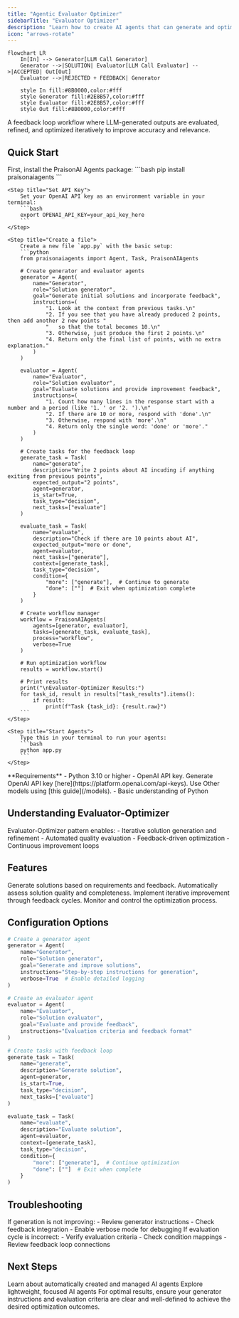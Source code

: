 ```yaml
---
title: "Agentic Evaluator Optimizer"
sidebarTitle: "Evaluator Optimizer"
description: "Learn how to create AI agents that can generate and optimize solutions through iterative feedback."
icon: "arrows-rotate"
---
```


```mermaid
flowchart LR
    In[In] --> Generator[LLM Call Generator] 
    Generator -->|SOLUTION| Evaluator[LLM Call Evaluator] -->|ACCEPTED| Out[Out]
    Evaluator -->|REJECTED + FEEDBACK| Generator
    
    style In fill:#8B0000,color:#fff
    style Generator fill:#2E8B57,color:#fff
    style Evaluator fill:#2E8B57,color:#fff
    style Out fill:#8B0000,color:#fff
```

A feedback loop workflow where LLM-generated outputs are evaluated, refined, and optimized iteratively to improve accuracy and relevance.

## Quick Start

<Steps>
    <Step title="Install Package">
        First, install the PraisonAI Agents package:
        ```bash
        pip install praisonaiagents
        ```
    </Step>

    <Step title="Set API Key">
        Set your OpenAI API key as an environment variable in your terminal:
        ```bash
        export OPENAI_API_KEY=your_api_key_here
        ```
    </Step>

    <Step title="Create a file">
        Create a new file `app.py` with the basic setup:
        ```python
        from praisonaiagents import Agent, Task, PraisonAIAgents

        # Create generator and evaluator agents
        generator = Agent(
            name="Generator",
            role="Solution generator",
            goal="Generate initial solutions and incorporate feedback",
            instructions=(
                "1. Look at the context from previous tasks.\n"
                "2. If you see that you have already produced 2 points, then add another 2 new points "
                "   so that the total becomes 10.\n"
                "3. Otherwise, just produce the first 2 points.\n"
                "4. Return only the final list of points, with no extra explanation."
            )
        )

        evaluator = Agent(
            name="Evaluator",
            role="Solution evaluator",
            goal="Evaluate solutions and provide improvement feedback",
            instructions=(
                "1. Count how many lines in the response start with a number and a period (like '1. ' or '2. ').\n"
                "2. If there are 10 or more, respond with 'done'.\n"
                "3. Otherwise, respond with 'more'.\n"
                "4. Return only the single word: 'done' or 'more'."
            )
        )

        # Create tasks for the feedback loop
        generate_task = Task(
            name="generate",
            description="Write 2 points about AI incuding if anything exiting from previous points",
            expected_output="2 points",
            agent=generator,
            is_start=True,
            task_type="decision",
            next_tasks=["evaluate"]
        )

        evaluate_task = Task(
            name="evaluate",
            description="Check if there are 10 points about AI",
            expected_output="more or done",
            agent=evaluator,
            next_tasks=["generate"],
            context=[generate_task],
            task_type="decision",
            condition={
                "more": ["generate"],  # Continue to generate
                "done": [""]  # Exit when optimization complete
            }
        )

        # Create workflow manager
        workflow = PraisonAIAgents(
            agents=[generator, evaluator],
            tasks=[generate_task, evaluate_task],
            process="workflow",
            verbose=True
        )

        # Run optimization workflow
        results = workflow.start()

        # Print results
        print("\nEvaluator-Optimizer Results:")
        for task_id, result in results["task_results"].items():
            if result:
                print(f"Task {task_id}: {result.raw}")
        ```
    </Step>

    <Step title="Start Agents">
        Type this in your terminal to run your agents:
        ```bash
        python app.py
        ```
    </Step>
</Steps>

<Note>
  **Requirements**
  - Python 3.10 or higher
  - OpenAI API key. Generate OpenAI API key [here](https://platform.openai.com/api-keys). Use Other models using [this guide](/models).   
  - Basic understanding of Python
</Note>

## Understanding Evaluator-Optimizer

<Card title="What is Evaluator-Optimizer?" icon="question">
  Evaluator-Optimizer pattern enables:
  - Iterative solution generation and refinement
  - Automated quality evaluation
  - Feedback-driven optimization
  - Continuous improvement loops
</Card>

## Features

<CardGroup cols={2}>
  <Card title="Solution Generation" icon="wand-magic-sparkles">
    Generate solutions based on requirements and feedback.
  </Card>
  <Card title="Quality Evaluation" icon="magnifying-glass-chart">
    Automatically assess solution quality and completeness.
  </Card>
  <Card title="Feedback Loop" icon="rotate">
    Implement iterative improvement through feedback cycles.
  </Card>
  <Card title="Process Control" icon="sliders">
    Monitor and control the optimization process.
  </Card>
</CardGroup>

## Configuration Options

```python
# Create a generator agent
generator = Agent(
    name="Generator",
    role="Solution generator",
    goal="Generate and improve solutions",
    instructions="Step-by-step instructions for generation",
    verbose=True  # Enable detailed logging
)

# Create an evaluator agent
evaluator = Agent(
    name="Evaluator",
    role="Solution evaluator",
    goal="Evaluate and provide feedback",
    instructions="Evaluation criteria and feedback format"
)

# Create tasks with feedback loop
generate_task = Task(
    name="generate",
    description="Generate solution",
    agent=generator,
    is_start=True,
    task_type="decision",
    next_tasks=["evaluate"]
)

evaluate_task = Task(
    name="evaluate",
    description="Evaluate solution",
    agent=evaluator,
    context=[generate_task],
    task_type="decision",
    condition={
        "more": ["generate"],  # Continue optimization
        "done": [""]  # Exit when complete
    }
)
```

## Troubleshooting

<CardGroup cols={2}>
  <Card title="Generation Issues" icon="triangle-exclamation">
    If generation is not improving:
    - Review generator instructions
    - Check feedback integration
    - Enable verbose mode for debugging
  </Card>

  <Card title="Evaluation Flow" icon="diagram-project">
    If evaluation cycle is incorrect:
    - Verify evaluation criteria
    - Check condition mappings
    - Review feedback loop connections
  </Card>
</CardGroup>

## Next Steps

<CardGroup cols={2}>
  <Card title="AutoAgents" icon="robot" href="./autoagents">
    Learn about automatically created and managed AI agents
  </Card>
  <Card title="Mini Agents" icon="microchip" href="./mini">
    Explore lightweight, focused AI agents
  </Card>
</CardGroup>

<Note>
  For optimal results, ensure your generator instructions and evaluation criteria are clear and well-defined to achieve the desired optimization outcomes.
</Note>
